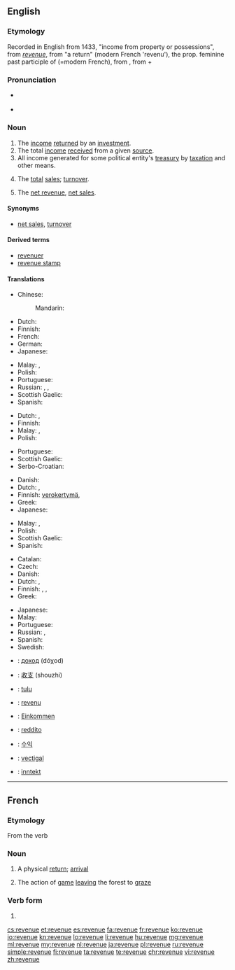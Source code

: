 ==English==

===Etymology===
Recorded in English from 1433, "income from property or possessions", from {{etyl|frm|en}} ''[[#French|revenue]]'', from {{etyl|fro|en}} "a return" (modern French 'revenu'), the prop. feminine past participle of {{term|revenir||come back}} (=modern French), from {{etyl|la|en}} {{term|revenire||to return, come back|lang=la}}, from {{term|re-||back|lang=la}} + {{term|venire||to come|lang=la}}

===Pronunciation===
* {{a|US}} {{IPA|/ˈɹɛvənu/}}
* {{audio|en-us-revenue.ogg|Audio (US)}}

===Noun===
{{wikipedia}}
{{en-noun}}

# The [[income]] [[return]]ed by an [[investment]].
# The total [[income]] [[receive]]d from a given [[source]].
# All income generated for some political entity's [[treasury]] by [[taxation]] and other means.
# {{context|accounting|lang=en}} The [[total]] [[sales]]; [[turnover]].
# {{context|accounting|lang=en}} The [[net revenue]], [[net sales]].

====Synonyms====
* {{sense|accounting}} [[net sales]], [[turnover]]

====Derived terms====
* [[revenuer]]
* [[revenue stamp]]

====Translations====
{{trans-top|income from an investment}}
* Chinese:
*: Mandarin: {{t+|cmn|收入|tr=shōurù|sc=Hani}}
* Dutch: {{t+|nl|opbrengst|f}}
* Finnish: {{t|fi|tuotto}}
* French: {{t+|fr|revenu|m}}
* German: {{t+|de|Einnahme|alt=Einnahmen|f-p}}
* Japanese: {{t|ja|収入|tr=しゅうにゅう, shūnyū|sc=Jpan}}
{{trans-mid}}
* Malay: {{t+|ms|hasil}}, {{t|ms|pendapatan}}
* Polish: {{t+|pl|dochód|m}}
* Portuguese: {{t+|pt|retorno|m}}
* Russian: {{t+|ru|доход|m|tr=doxód|sc=Cyrl}}, {{t+|ru|поступление|n|tr=postuplénije|sc=Cyrl}}, {{t+|ru|выручка|f|tr=výručka|sc=Cyrl}}
* Scottish Gaelic: {{t|gd|teachd-a-steach|m}}
* Spanish: {{t|es|retorno}}
{{trans-bottom}}

{{trans-top|total income from a given source}}
* Dutch: {{t+|nl|inkomen|n}}, {{t+|nl|inkomsten|p}}
* Finnish: {{t+|fi|tulo}}
* Malay: {{t+|ms|hasil}}, {{t|ms|pendapatan}}
* Polish: {{t+|pl|dochód|m}}
{{trans-mid}}
* Portuguese: {{t+|pt|renda|f}}
* Scottish Gaelic: {{t|gd|teachd-a-steach|m}}
* Serbo-Croatian: {{t|sh|prihod|m}}
{{trans-bottom}}

{{trans-top|all income for some treasury by taxation e.a.}}
* Danish: {{t|da|skatteindtægt|c}}
* Dutch: {{t|nl|staatsinkomsten|p}}, {{t|nl|overheidsinkomsten|p}}
* Finnish: [[verokertymä]], {{t|fi|kokonaistulot|p}}
* Greek: {{t+|el|εισόδημα|n|tr=eisódima}}
* Japanese: {{t|ja|歳入|tr=さいにゅう, sainyū}}
{{trans-mid}}
* Malay: {{t+|ms|hasil}}, {{t|ms|pendapatan}}
* Polish: {{t+|pl|dochód|m}}
* Scottish Gaelic: {{t|gd|teachd-a-steach|m}}
* Spanish: {{t|es|recaudación|f}}
{{trans-bottom}}

{{trans-see|net revenue}}

{{trans-top|turnover, total sales}}
* Catalan: {{t|ca|rèdit}}
* Czech: {{t|cs|výnos|m}}
* Danish: {{t|da|indtægt|c}}
* Dutch: {{t+|nl|omzet|m}}, {{t+|nl|zakencijfer|n}}
* Finnish: {{t+|fi|tulot}}, {{t+|fi|liikevaihto}}, {{t|fi|myyntitulo}}
* Greek: {{t+|el|εισόδημα|n|tr=eisódima}}
{{trans-mid}}
* Japanese: {{t|ja|収益|tr=しゅうえき, shūeki}}
* Malay: {{t+|ms|hasil}}
* Portuguese: {{t+|pt|receita|f}}
* Russian: {{t+|ru|доход|m|tr=doχód}}, {{t+|ru|выручка|f|tr=výručka}}
* Spanish: {{t+|es|rédito}}
* Swedish: {{t+|sv|omsättning|alt=omsättningen}}
{{trans-bottom}}

{{checktrans-top}}
* {{ttbc|bg}}: [[доход]] (dóχod) {{g|m}}
* {{ttbc|cmn}}: [[收支]] (shouzhi)
* {{ttbc|et}}: [[tulu]]
* {{ttbc|fr}}: [[revenu]] {{g|m}}
* {{ttbc|de}}: [[Einkommen]] {{g|n}}
* {{ttbc|it}}: [[reddito]]
{{trans-mid}}
* {{ttbc|ko}}: [[수익]]
* {{ttbc|la}}: [[vectigal]]
* {{ttbc|no}}: [[inntekt]]
{{trans-bottom}}

----

==French==

===Etymology===
From the verb {{term|revenir|lang=fr}}

===Noun===
{{fr-noun|f}}

# A physical [[return]]; [[arrival]]
# {{context|hunting|lang=fr}} The action of [[game]] [[leaving]] the forest to [[graze]]

===Verb form===
{{head|fr|past participle form|g=f}}

# {{form of|Feminine singular past participle|revenir|lang=fr}}

[[cs:revenue]]
[[et:revenue]]
[[es:revenue]]
[[fa:revenue]]
[[fr:revenue]]
[[ko:revenue]]
[[io:revenue]]
[[kn:revenue]]
[[lo:revenue]]
[[li:revenue]]
[[hu:revenue]]
[[mg:revenue]]
[[ml:revenue]]
[[my:revenue]]
[[nl:revenue]]
[[ja:revenue]]
[[pl:revenue]]
[[ru:revenue]]
[[simple:revenue]]
[[fi:revenue]]
[[ta:revenue]]
[[te:revenue]]
[[chr:revenue]]
[[vi:revenue]]
[[zh:revenue]]
